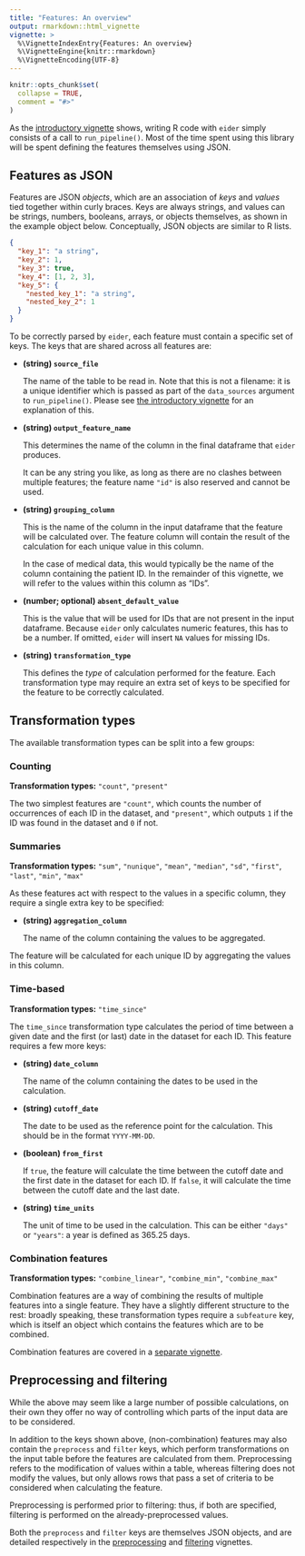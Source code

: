```yaml
---
title: "Features: An overview"
output: rmarkdown::html_vignette
vignette: >
  %\VignetteIndexEntry{Features: An overview}
  %\VignetteEngine{knitr::rmarkdown}
  %\VignetteEncoding{UTF-8}
---
```


```r
knitr::opts_chunk$set(
  collapse = TRUE,
  comment = "#>"
)
```

As the [introductory vignette](eider.html) shows, writing R code with `eider` simply consists of a call to `run_pipeline()`.
Most of the time spent using this library will be spent defining the features themselves using JSON.

## Features as JSON

Features are JSON _objects_, which are an association of _keys_ and _values_ tied together within curly braces.
Keys are always strings, and values can be strings, numbers, booleans, arrays, or objects themselves, as shown in the example object below.
Conceptually, JSON objects are similar to R lists.

```json
{
  "key_1": "a string",
  "key_2": 1,
  "key_3": true,
  "key_4": [1, 2, 3],
  "key_5": {
    "nested_key_1": "a string",
    "nested_key_2": 1
  }
}
```

To be correctly parsed by `eider`, each feature must contain a specific set of keys.
The keys that are shared across all features are:

* **(string) `source_file`**

  The name of the table to be read in.
  Note that this is not a filename: it is a unique identifier which is passed as part of the `data_sources` argument to `run_pipeline()`.
  Please see [the introductory vignette](eider.html) for an explanation of this.

* **(string) `output_feature_name`**

  This determines the name of the column in the final dataframe that `eider` produces.

  It can be any string you like, as long as there are no clashes between multiple features; the feature name `"id"` is also reserved and cannot be used.

* **(string) `grouping_column`**

  This is the name of the column in the input dataframe that the feature will be calculated over.
  The feature column will contain the result of the calculation for each unique value in this column.

  In the case of medical data, this would typically be the name of the column containing the patient ID.
  In the remainder of this vignette, we will refer to the values within this column as "IDs".

* **(number; optional) `absent_default_value`**

  This is the value that will be used for IDs that are not present in the input dataframe.
  Because `eider` only calculates numeric features, this has to be a number.
  If omitted, `eider` will insert `NA` values for missing IDs.

* **(string) `transformation_type`**

  This defines the _type_ of calculation performed for the feature.
  Each transformation type may require an extra set of keys to be specified for the feature to be correctly calculated.

## Transformation types

The available transformation types can be split into a few groups:

### Counting

**Transformation types:** `"count"`, `"present"`

The two simplest features are `"count"`, which counts the number of occurrences of each ID in the dataset, and `"present"`, which outputs `1` if the ID was found in the dataset and `0` if not.

### Summaries

**Transformation types:** `"sum"`, `"nunique"`, `"mean"`, `"median"`, `"sd"`, `"first"`, `"last"`, `"min"`, `"max"`

As these features act with respect to the values in a specific column, they require a single extra key to be specified:

* **(string) `aggregation_column`**

  The name of the column containing the values to be aggregated.

The feature will be calculated for each unique ID by aggregating the values in this column.

### Time-based

**Transformation types:** `"time_since"`

The `time_since` transformation type calculates the period of time between a given date and the first (or last) date in the dataset for each ID.
This feature requires a few more keys:

* **(string) `date_column`**

  The name of the column containing the dates to be used in the calculation.

* **(string) `cutoff_date`**

  The date to be used as the reference point for the calculation.
  This should be in the format `YYYY-MM-DD`.

* **(boolean) `from_first`**

  If `true`, the feature will calculate the time between the cutoff date and the first date in the dataset for each ID.
  If `false`, it will calculate the time between the cutoff date and the last date.

* **(string) `time_units`**

  The unit of time to be used in the calculation.
  This can be either `"days"` or `"years"`: a year is defined as 365.25 days.

### Combination features

**Transformation types:** `"combine_linear"`, `"combine_min"`, `"combine_max"`

Combination features are a way of combining the results of multiple features into a single feature.
They have a slightly different structure to the rest: broadly speaking, these transformation types require a `subfeature` key, which is itself an object which contains the features which are to be combined.

Combination features are covered in a [separate vignette](feature_combine.html).


## Preprocessing and filtering

While the above may seem like a large number of possible calculations, on their own they offer no way of controlling which parts of the input data are to be considered.

In addition to the keys shown above, (non-combination) features may also contain the `preprocess` and `filter` keys, which perform transformations on the input table before the features are calculated from them.
Preprocessing refers to the modification of values within a table, whereas filtering does not modify the values, but only allows rows that pass a set of criteria to be considered when calculating the feature.

Preprocessing is performed prior to filtering: thus, if both are specified, filtering is performed on the already-preprocessed values.

Both the `preprocess` and `filter` keys are themselves JSON objects, and are detailed respectively in the [preprocessing](preprocessing.html) and [filtering](filtering.html) vignettes.
